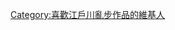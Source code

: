 {{Userbox
  |border-c = #000000
  |border-s = 1
  |id-c     = #cc0000
  |id-s     = 
  |id-fc    = #ffffff
  |info-c   = #ffffff
  |info-s   = 10
  |info-fc  = #000000
  |id       = {{lang|ja|乱歩}}
  |info     = 這個用戶喜歡'''[[江戶川亂步]]'''的作品。
}}

[[Category:喜歡江戶川亂步作品的維基人]]